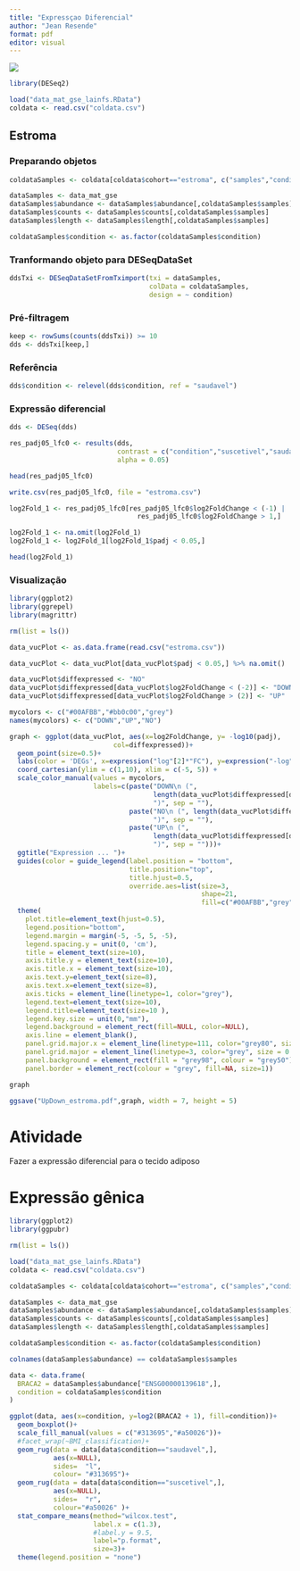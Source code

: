```yaml
---
title: "Expressçao Diferencial"
author: "Jean Resende"
format: pdf
editor: visual
---
```


![](images/390px-Journal.pcbi.1004393.g002.png)

```r
library(DESeq2)
```

```r
load("data_mat_gse_lainfs.RData")
coldata <- read.csv("coldata.csv")
```

## Estroma

### Preparando objetos

```r
coldataSamples <- coldata[coldata$cohort=="estroma", c("samples","condition")]

dataSamples <- data_mat_gse
dataSamples$abundance <- dataSamples$abundance[,coldataSamples$samples]
dataSamples$counts <- dataSamples$counts[,coldataSamples$samples]
dataSamples$length <- dataSamples$length[,coldataSamples$samples]

coldataSamples$condition <- as.factor(coldataSamples$condition)
```

### Tranformando objeto para DESeqDataSet

```r
ddsTxi <- DESeqDataSetFromTximport(txi = dataSamples,
                                   colData = coldataSamples,
                                   design = ~ condition)
```

### Pré-filtragem

```r
keep <- rowSums(counts(ddsTxi)) >= 10
dds <- ddsTxi[keep,]
```

### Referência

```r
dds$condition <- relevel(dds$condition, ref = "saudavel")
```

### Expressão diferencial

```r
dds <- DESeq(dds)
```

```r
res_padj05_lfc0 <- results(dds, 
                           contrast = c("condition","suscetivel","saudavel"),
                           alpha = 0.05)
```

```r
head(res_padj05_lfc0)
```

```r
write.csv(res_padj05_lfc0, file = "estroma.csv")
```

```r
log2Fold_1 <- res_padj05_lfc0[res_padj05_lfc0$log2FoldChange < (-1) | 
                                res_padj05_lfc0$log2FoldChange > 1,]

log2Fold_1 <- na.omit(log2Fold_1)
log2Fold_1 <- log2Fold_1[log2Fold_1$padj < 0.05,]

head(log2Fold_1)
```

### Visualização

```r
library(ggplot2)
library(ggrepel)
library(magrittr)
```

```r
rm(list = ls())
```

```r
data_vucPlot <- as.data.frame(read.csv("estroma.csv"))

data_vucPlot <- data_vucPlot[data_vucPlot$padj < 0.05,] %>% na.omit()

data_vucPlot$diffexpressed <- "NO"
data_vucPlot$diffexpressed[data_vucPlot$log2FoldChange < (-2)] <- "DOWN"
data_vucPlot$diffexpressed[data_vucPlot$log2FoldChange > (2)] <- "UP"

mycolors <- c("#00AFBB","#bb0c00","grey")
names(mycolors) <- c("DOWN","UP","NO")
```

```r
graph <- ggplot(data_vucPlot, aes(x=log2FoldChange, y= -log10(padj),
                          col=diffexpressed))+
  geom_point(size=0.5)+
  labs(color = 'DEGs', x=expression("log"[2]*"FC"), y=expression("-log"[10]*"padj"))+
  coord_cartesian(ylim = c(1,10), xlim = c(-5, 5)) +
  scale_color_manual(values = mycolors,
                     labels=c(paste("DOWN\n (",
                                    length(data_vucPlot$diffexpressed[data_vucPlot$diffexpressed=="DOWN"]),
                                    ")", sep = ""),
                              paste("NO\n (", length(data_vucPlot$diffexpressed[data_vucPlot$diffexpressed=="NO"]),
                                    ")", sep = ""),
                              paste("UP\n (",
                                    length(data_vucPlot$diffexpressed[data_vucPlot$diffexpressed=="UP"]),
                                    ")", sep = "")))+
  ggtitle("Expression ... ")+
  guides(color = guide_legend(label.position = "bottom",
                              title.position="top",
                              title.hjust=0.5,
                              override.aes=list(size=3,
                                                shape=21,
                                                fill=c("#00AFBB","grey","#bb0c00"))))+
  theme(
    plot.title=element_text(hjust=0.5),
    legend.position="bottom",
    legend.margin = margin(-5, -5, 5, -5),
    legend.spacing.y = unit(0, 'cm'), 
    title = element_text(size=10), 
    axis.title.y = element_text(size=10), 
    axis.title.x = element_text(size=10), 
    axis.text.y=element_text(size=8), 
    axis.text.x=element_text(size=8),
    axis.ticks = element_line(linetype=1, color="grey"),
    legend.text=element_text(size=10),
    legend.title=element_text(size=10 ),
    legend.key.size = unit(0,"mm"),
    legend.background = element_rect(fill=NULL, color=NULL),
    axis.line = element_blank(),
    panel.grid.major.x = element_line(linetype=111, color="grey80", size = 0.4),
    panel.grid.major = element_line(linetype=3, color="grey", size = 0.2),
    panel.background = element_rect(fill = "grey98", colour = "grey50"),
    panel.border = element_rect(colour = "grey", fill=NA, size=1))
```

```r
graph
```

```r
ggsave("UpDown_estroma.pdf",graph, width = 7, height = 5)
```

# Atividade

Fazer a expressão diferencial para o tecido adiposo

# Expressão gênica

```r
library(ggplot2)
library(ggpubr)
```

```r
rm(list = ls())
```

```r
load("data_mat_gse_lainfs.RData")
coldata <- read.csv("coldata.csv")
```

```r
coldataSamples <- coldata[coldata$cohort=="estroma", c("samples","condition")]

dataSamples <- data_mat_gse
dataSamples$abundance <- dataSamples$abundance[,coldataSamples$samples]
dataSamples$counts <- dataSamples$counts[,coldataSamples$samples]
dataSamples$length <- dataSamples$length[,coldataSamples$samples]

coldataSamples$condition <- as.factor(coldataSamples$condition)
```

```r
colnames(dataSamples$abundance) == coldataSamples$samples

data <- data.frame(
  BRACA2 = dataSamples$abundance["ENSG00000139618",],
  condition = coldataSamples$condition
)
```

```r
ggplot(data, aes(x=condition, y=log2(BRACA2 + 1), fill=condition))+
  geom_boxplot()+
  scale_fill_manual(values = c("#313695","#a50026"))+
  #facet_wrap(~BMI_classification)+
  geom_rug(data = data[data$condition=="saudavel",], 
           aes(x=NULL), 
           sides=  "l",
           colour= "#313695")+
  geom_rug(data = data[data$condition=="suscetivel",], 
           aes(x=NULL), 
           sides=  "r",
           colour="#a50026" )+
  stat_compare_means(method="wilcox.test", 
                     label.x = c(1.3), 
                     #label.y = 9.5,
                     label="p.format",
                     size=3)+
  theme(legend.position = "none")
```
